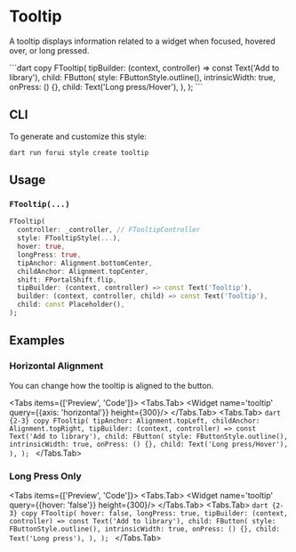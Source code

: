 
# Tooltip

A tooltip displays information related to a widget when focused, hovered over, or long pressed.

<LinkBadgeGroup>
    <LinkBadge label="API Reference" href="https://pub.dev/documentation/forui/latest/forui.widgets.tooltip/"/>
</LinkBadgeGroup>
<Tabs items={['Preview', 'Code']}>
  <Tabs.Tab>
    <Widget name='tooltip' height={300}/>
  </Tabs.Tab>
  <Tabs.Tab>
    ```dart copy
    FTooltip(
      tipBuilder: (context, controller) => const Text('Add to library'),
      child: FButton(
        style: FButtonStyle.outline(),
        intrinsicWidth: true,
        onPress: () {},
        child: Text('Long press/Hover'),
      ),
    );
    ```
  </Tabs.Tab>
</Tabs>

## CLI

To generate and customize this style:

```shell copy
dart run forui style create tooltip 
```

## Usage

### `FTooltip(...)`

```dart copy
FTooltip(
  controller: _controller, // FTooltipController
  style: FTooltipStyle(...),
  hover: true,
  longPress: true,
  tipAnchor: Alignment.bottomCenter,
  childAnchor: Alignment.topCenter,
  shift: FPortalShift.flip,
  tipBuilder: (context, controller) => const Text('Tooltip'),
  builder: (context, controller, child) => const Text('Tooltip'),
  child: const Placeholder(),
);
```

## Examples

### Horizontal Alignment

You can change how the tooltip is aligned to the button.

<Tabs items={['Preview', 'Code']}>
  <Tabs.Tab>
    <Widget name='tooltip' query={{axis: 'horizontal'}} height={300}/>
  </Tabs.Tab>
  <Tabs.Tab>
    ```dart {2-3} copy
    FTooltip(
      tipAnchor: Alignment.topLeft,
      childAnchor: Alignment.topRight,
      tipBuilder: (context, controller) => const Text('Add to library'),
      child: FButton(
        style: FButtonStyle.outline(),
        intrinsicWidth: true,
        onPress: () {},
        child: Text('Long press/Hover'),
      ),
    );
    ```
  </Tabs.Tab>
</Tabs>

### Long Press Only

<Tabs items={['Preview', 'Code']}>
  <Tabs.Tab>
    <Widget name='tooltip' query={{hover: 'false'}} height={300}/>
  </Tabs.Tab>
  <Tabs.Tab>
    ```dart {2-3} copy
    FTooltip(
      hover: false,
      longPress: true,
      tipBuilder: (context, controller) => const Text('Add to library'),
      child: FButton(
        style: FButtonStyle.outline(),
        intrinsicWidth: true,
        onPress: () {},
        child: Text('Long press'),
      ),
    );
    ```
  </Tabs.Tab>
</Tabs>
